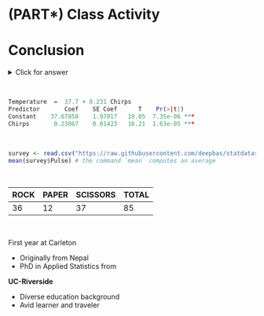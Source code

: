 # (PART\*) Class Activity

# Conclusion

<details>
<summary><red>Click for answer</red></summary>
The correct answer is a. If there is a difference, we expect the between group variability to be higher than within group variability. <blue>RIGHT TAIL test!</blue>
</details>


<br>

```r
Temperature  =  37.7 + 0.231 Chirps
Predictor       Coef    SE Coef      T    Pr(>|t|)    
Constant    37.67858    1.97817   19.05  7.35e-06 ***
Chirps       0.23067    0.01423   16.21  1.63e-05 ***
```

<br>


```r
survey <- read.csv("https://raw.githubusercontent.com/deepbas/statdatasets/main/StudentSurvey.csv")
mean(survey$Pulse) # the command `mean` computes an average
```

<br>


ROCK | PAPER | SCISSORS | TOTAL
----| ---- | ------|-------
36 | 12 | 37 | 85 

<br>

<bql>
First year at Carleton
</bql>

- Originally from Nepal
- PhD in Applied Statistics from

**UC-Riverside**

- Diverse education background
- Avid learner and traveler


